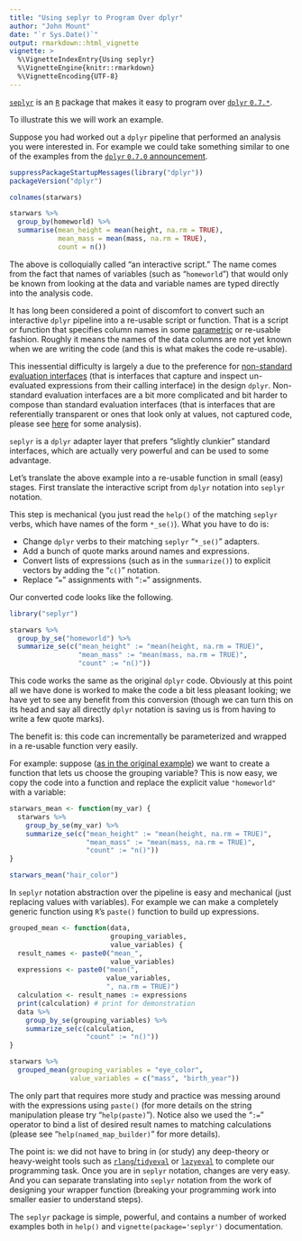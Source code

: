 ```yaml
---
title: "Using seplyr to Program Over dplyr"
author: "John Mount"
date: "`r Sys.Date()`"
output: rmarkdown::html_vignette
vignette: >
  %\VignetteIndexEntry{Using seplyr}
  %\VignetteEngine{knitr::rmarkdown}
  %\VignetteEncoding{UTF-8}
---
```



[`seplyr`](https://github.com/WinVector/seplyr) is an [`R`](https://www.r-project.org) package that makes it easy to program over [`dplyr` `0.7.*`]( https://CRAN.R-project.org/package=dplyr).

To illustrate this we will work an example.

Suppose you had worked out a `dplyr` pipeline that performed an analysis you were interested in.  For example we could take something similar to one of the examples from the [`dplyr` `0.7.0` announcement](https://blog.rstudio.com/2017/06/13/dplyr-0-7-0/).

```r
suppressPackageStartupMessages(library("dplyr"))
packageVersion("dplyr")

colnames(starwars)

starwars %>%
  group_by(homeworld) %>%
  summarise(mean_height = mean(height, na.rm = TRUE),
            mean_mass = mean(mass, na.rm = TRUE),
            count = n())
```

The above is colloquially called "an interactive script."  The name comes from the fact that names of variables (such as "`homeworld`") that would only be known from looking at the data and variable names are typed directly into the analysis code.

It has long been considered a point of discomfort to convert such an interactive `dplyr` pipeline into a re-usable script or function.  That is a script or function that specifies column names in some [parametric](http://www.win-vector.com/blog/2017/04/programming-over-r/) or re-usable fashion. Roughly it means the names of the data columns are not yet known when we are writing the code (and this is what makes the code re-usable).

This inessential difficulty is largely a due to the preference for [non-standard evaluation interfaces](http://adv-r.had.co.nz/Computing-on-the-language.html) (that is interfaces that capture and inspect un-evaluated expressions from their calling interface) in the design `dplyr`.  Non-standard evaluation interfaces are a bit more complicated and bit harder to compose than standard evaluation interfaces (that is interfaces that are referentially transparent or ones that look only at values, not captured code, please see [here](http://www.win-vector.com/blog/2017/06/non-standard-evaluation-and-function-composition-in-r/) for some analysis).

`seplyr` is a `dplyr` adapter layer that prefers "slightly clunkier" standard interfaces, which are actually very powerful and can be used to some advantage.

Let's translate the above example into a re-usable function in small (easy) stages.  First translate the interactive script from `dplyr` notation into `seplyr` notation.  

This step is mechanical (you just read the `help()` of the matching `seplyr` verbs, which have names of the form `*_se()`).  What you have to do is:

 * Change `dplyr` verbs to their matching `seplyr` "`*_se()`" adapters.
 * Add a bunch of quote marks around names and expressions.
 * Convert lists of expressions (such as in the `summarize()`) to explicit vectors by adding the "`c()`" notation.
 * Replace "`=`" assignments with "`:=`" assignments.
 
Our converted code looks like the following.


```r
library("seplyr")

starwars %>%
  group_by_se("homeworld") %>%
  summarize_se(c("mean_height" := "mean(height, na.rm = TRUE)",
                 "mean_mass" := "mean(mass, na.rm = TRUE)",
                 "count" := "n()"))
```

This code works the same as the original `dplyr` code.  Obviously at this point all we have done is worked to make the code a bit less pleasant looking; we have yet to see any benefit from this conversion (though we can turn this on its head and say all directly `dplyr` notation is saving us is from having to write a few quote marks).

The benefit is: this code can incrementally be parameterized and wrapped in a re-usable function very easily.

For example: suppose ([as in the original example](https://blog.rstudio.com/2017/06/13/dplyr-0-7-0/)) we want to create a function that lets us choose the grouping variable?  This is now easy, we copy the code into a function and replace the explicit value `"homeworld"` with a variable:

```r
starwars_mean <- function(my_var) {
  starwars %>%
    group_by_se(my_var) %>%
    summarize_se(c("mean_height" := "mean(height, na.rm = TRUE)",
                   "mean_mass" := "mean(mass, na.rm = TRUE)",
                   "count" := "n()"))
}

starwars_mean("hair_color")
```

In `seplyr` notation abstraction over the pipeline is easy and mechanical (just replacing values with variables).  For example we can make a completely generic function using `R`'s `paste()` function to build up expressions.

```r
grouped_mean <- function(data, 
                         grouping_variables, 
                         value_variables) {
  result_names <- paste0("mean_", 
                         value_variables)
  expressions <- paste0("mean(", 
                        value_variables, 
                        ", na.rm = TRUE)")
  calculation <- result_names := expressions
  print(calculation) # print for demonstration
  data %>%
    group_by_se(grouping_variables) %>%
    summarize_se(c(calculation,
                   "count" := "n()"))
}

starwars %>% 
  grouped_mean(grouping_variables = "eye_color",
               value_variables = c("mass", "birth_year"))
```

The only part that requires more study and practice was messing around with the expressions using `paste()` (for more details on the string manipulation please try "`help(paste)`").  Notice also we used the "`:=`" operator to bind a list of desired result names to matching calculations (please see "`help(named_map_builder)`" for more details).

The point is: we did not have to bring in (or study) any deep-theory or heavy-weight tools such as [`rlang`/`tidyeval`](https://CRAN.R-project.org/package=rlang) or [`lazyeval`](https://CRAN.R-project.org/package=lazyeval) to complete our programming task.  Once you are in `seplyr` notation, changes are very easy.  And you can separate translating into `seplyr` notation from the work of designing your wrapper function (breaking your programming work into smaller easier to understand steps).

The `seplyr` package is simple, powerful, and contains a number of worked examples both in `help()` and `vignette(package='seplyr')` documentation.




